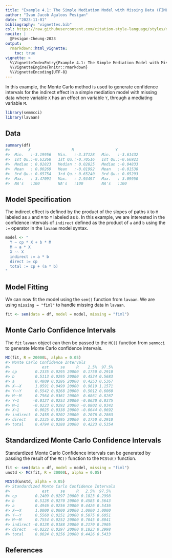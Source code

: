```yaml
---
title: "Example 4.1: The Simple Mediation Model with Missing Data (FIML)"
author: "Ivan Jacob Agaloos Pesigan"
date: "2023-11-01"
bibliography: "vignettes.bib"
csl: https://raw.githubusercontent.com/citation-style-language/styles/master/apa.csl
nocite: |
  @Pesigan-Cheung-2023
output:
  rmarkdown::html_vignette:
    toc: true
vignette: >
  %\VignetteIndexEntry{Example 4.1: The Simple Mediation Model with Missing Data (FIML)}
  %\VignetteEngine{knitr::rmarkdown}
  %\VignetteEncoding{UTF-8}
---
```


<!-- vignettes/example-4-1-simple-miss-fiml.Rmd is generated from .setup/vignettes/example-4-1-simple-miss-fiml.Rmd.orig. Please edit that file -->





In this example,
the Monte Carlo method is used to generate confidence intervals
for the indirect effect in a simple mediation model with missing data
where
variable `X` has an effect on variable `Y`,
through a mediating variable `M`.


```r
library(semmcci)
library(lavaan)
```

## Data




```r
summary(df)
#>        X                  M                  Y           
#>  Min.   :-3.19956   Min.   :-3.37128   Min.   :-3.61432  
#>  1st Qu.:-0.63268   1st Qu.:-0.70516   1st Qu.:-0.66921  
#>  Median : 0.02823   Median : 0.02825   Median :-0.04833  
#>  Mean   : 0.00269   Mean   :-0.01992   Mean   :-0.01538  
#>  3rd Qu.: 0.65754   3rd Qu.: 0.65240   3rd Qu.: 0.65293  
#>  Max.   : 3.47091   Max.   : 2.93497   Max.   : 3.09950  
#>  NA's   :100        NA's   :100        NA's   :100
```

## Model Specification

The indirect effect is defined by the product of the slopes
of paths `X` to `M` labeled as `a` and `M` to `Y` labeled as `b`.
In this example, we are interested in the confidence intervals of `indirect`
defined as the product of `a` and `b` using the `:=` operator
in the `lavaan` model syntax.


```r
model <- "
  Y ~ cp * X + b * M
  M ~ a * X
  X ~~ X
  indirect := a * b
  direct := cp
  total := cp + (a * b)
"
```

## Model Fitting

We can now fit the model using the `sem()` function from `lavaan`.
We are using `missing = "fiml"` to handle missing data in `lavaan`.


```r
fit <- sem(data = df, model = model, missing = "fiml")
```

## Monte Carlo Confidence Intervals

The `fit` `lavaan` object can then be passed to the `MC()` function from `semmcci`
to generate Monte Carlo confidence intervals.


```r
MC(fit, R = 20000L, alpha = 0.05)
#> Monte Carlo Confidence Intervals
#>              est     se     R    2.5%  97.5%
#> cp        0.2335 0.0295 20000  0.1750 0.2910
#> b         0.5113 0.0295 20000  0.4534 0.5683
#> a         0.4809 0.0286 20000  0.4253 0.5367
#> X~~X      1.0591 0.0499 20000  0.9619 1.1571
#> Y~~Y      0.5542 0.0268 20000  0.5012 0.6060
#> M~~M      0.7564 0.0361 20000  0.6861 0.8267
#> Y~1      -0.0127 0.0253 20000 -0.0620 0.0375
#> M~1      -0.0223 0.0292 20000 -0.0802 0.0342
#> X~1       0.0025 0.0338 20000 -0.0644 0.0692
#> indirect  0.2458 0.0202 20000  0.2076 0.2863
#> direct    0.2335 0.0295 20000  0.1750 0.2910
#> total     0.4794 0.0288 20000  0.4223 0.5354
```

## Standardized Monte Carlo Confidence Intervals

Standardized Monte Carlo Confidence intervals can be generated by passing the result of the `MC()` function to the `MCStd()` function.


```r
fit <- sem(data = df, model = model, missing = "fiml")
unstd <- MC(fit, R = 20000L, alpha = 0.05)
```


```r
MCStd(unstd, alpha = 0.05)
#> Standardized Monte Carlo Confidence Intervals
#>              est     se     R   2.5%  97.5%
#> cp        0.2409 0.0297 20000 0.1823 0.2998
#> b         0.5128 0.0270 20000 0.4585 0.5643
#> a         0.4946 0.0256 20000 0.4426 0.5436
#> X~~X      1.0000 0.0000 20000 1.0000 1.0000
#> Y~~Y      0.5568 0.0251 20000 0.5075 0.6051
#> M~~M      0.7554 0.0252 20000 0.7045 0.8041
#> indirect -0.0128 0.0188 20000 0.2170 0.2905
#> direct   -0.0222 0.0297 20000 0.1823 0.2998
#> total     0.0024 0.0256 20000 0.4426 0.5433
```

## References

